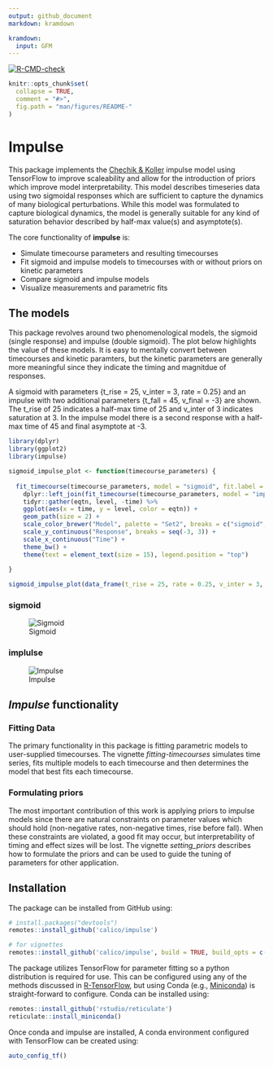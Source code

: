 ```yaml
---
output: github_document
markdown: kramdown

kramdown:
  input: GFM
---
```


<!-- badges: start -->
[![R-CMD-check](https://github.com/calico/impulse/workflows/R-CMD-check/badge.svg)](https://github.com/calico/impulse/actions)
<!-- badges: end -->

```r
knitr::opts_chunk$set(
  collapse = TRUE,
  comment = "#>",
  fig.path = "man/figures/README-"
)
```

# Impulse

This package implements the [Chechik & Koller](https://www.ncbi.nlm.nih.gov/pubmed/19193146) impulse model using TensorFlow to improve scaleability and allow for the introduction of priors which improve model interpretability. This model describes timeseries data using two sigmoidal responses which are sufficient to capture the dynamics of many biological perturbations. While this model was formulated to capture biological dynamics, the model is generally suitable for any kind of saturation behavior described by half-max value(s) and asymptote(s).

The core functionality of **impulse** is:

- Simulate timecourse parameters and resulting timecourses
- Fit sigmoid and impulse models to timecourses with or without priors on kinetic parameters
- Compare sigmoid and impulse models
- Visualize measurements and parametric fits

## The models

This package revolves around two phenomenological models, the sigmoid (single response) and impulse (double sigmoid). The plot below highlights the value of these models. It is easy to mentally convert between timecourses and kinetic paramters, but the kinetic parameters are generally more meaningful since they indicate the timing and magnitdue of responses.

A sigmoid with parameters {t_rise = 25, v_inter = 3, rate = 0.25} and an impulse with two additional parameters {t_fall = 45, v_final = -3} are shown. The t_rise of 25 indicates a half-max time of 25 and v_inter of 3 indicates saturation at 3. In the impulse model there is a second response with a half-max time of 45 and final asymptote at -3.

```r
library(dplyr)
library(ggplot2)
library(impulse)

sigmoid_impulse_plot <- function(timecourse_parameters) {
  
  fit_timecourse(timecourse_parameters, model = "sigmoid", fit.label = "sigmoid") %>%
    dplyr::left_join(fit_timecourse(timecourse_parameters, model = "impulse", fit.label = "impulse"), by = "time") %>%
    tidyr::gather(eqtn, level, -time) %>%
    ggplot(aes(x = time, y = level, color = eqtn)) +
    geom_path(size = 2) +
    scale_color_brewer("Model", palette = "Set2", breaks = c("sigmoid", "impulse")) +
    scale_y_continuous("Response", breaks = seq(-3, 3)) +
    scale_x_continuous("Time") +
    theme_bw() +
    theme(text = element_text(size = 15), legend.position = "top")
   
}

sigmoid_impulse_plot(data_frame(t_rise = 25, rate = 0.25, v_inter = 3, v_final = -3, t_fall = 45))
```

### sigmoid

![Sigmoid](https://github.com/calico/impulse/blob/master/man/figures/sigmoid.png)

### implulse

![Impulse](https://github.com/calico/impulse/blob/master/man/figures/impulse.png)

## *Impulse* functionality

### Fitting Data

The primary functionality in this package is fitting parametric models to user-supplied timecourses. The vignette *fitting-timecourses* simulates time series, fits multiple models to each timecourse and then determines the model that best fits each timecourse.

### Formulating priors

The most important contribution of this work is applying priors to impulse models since there are natural constraints on parameter values which should hold (non-negative rates, non-negative times, rise before fall). When these constraints are violated, a good fit may occur, but interpretability of timing and effect sizes will be lost. The vignette *setting_priors* describes how to formulate the priors and can be used to guide the tuning of parameters for other application.

## Installation

The package can be installed from GitHub using:

```r
# install.packages("devtools")
remotes::install_github('calico/impulse')

# for vignettes
remotes::install_github('calico/impulse', build = TRUE, build_opts = c("--no-resave-data", "--no-manual"))
```

The package utilizes TensorFlow for parameter fitting so a python distribution is required for use. This can be configured using any of the methods discussed in [R-TensorFlow](https://github.com/rstudio/tensorflow), but using Conda (e.g., [Miniconda](https://docs.conda.io/en/latest/miniconda.html)) is straight-forward to configure. Conda can be installed using:

```r
remotes::install_github('rstudio/reticulate')
reticulate::install_miniconda()
```

Once conda and impulse are installed, A conda environment configured with TensorFlow can be created using:

```r
auto_config_tf()
```
